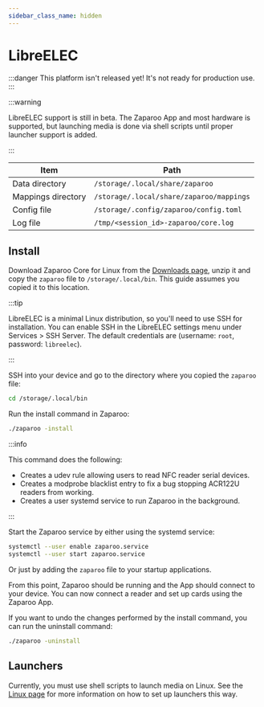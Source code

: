 ```yaml
---
sidebar_class_name: hidden
---
```


# LibreELEC

:::danger
This platform isn't released yet! It's not ready for production use.
:::

:::warning

LibreELEC support is still in beta. The Zaparoo App and most hardware is supported, but launching media is done via shell scripts until proper launcher support is added.

:::

| Item               | Path                                     |
| ------------------ | ---------------------------------------- |
| Data directory     | `/storage/.local/share/zaparoo`          |
| Mappings directory | `/storage/.local/share/zaparoo/mappings` |
| Config file        | `/storage/.config/zaparoo/config.toml`   |
| Log file           | `/tmp/<session_id>-zaparoo/core.log`     |

## Install

Download Zaparoo Core for Linux from the [Downloads page](/downloads/), unzip it and copy
the `zaparoo` file to `/storage/.local/bin`. This guide assumes you copied it to this location.

:::tip

LibreELEC is a minimal Linux distribution, so you'll need to use SSH for installation. You can enable SSH in the LibreELEC settings menu under Services > SSH Server. The default credentials are (username: `root`, password: `libreelec`).

:::

SSH into your device and go to the directory where you copied the `zaparoo` file:

```bash
cd /storage/.local/bin
```

Run the install command in Zaparoo:

```bash
./zaparoo -install
```

:::info

This command does the following:

- Creates a udev rule allowing users to read NFC reader serial devices.
- Creates a modprobe blacklist entry to fix a bug stopping ACR122U readers from working.
- Creates a user systemd service to run Zaparoo in the background.

:::

Start the Zaparoo service by either using the systemd service:

```bash
systemctl --user enable zaparoo.service
systemctl --user start zaparoo.service
```

Or just by adding the `zaparoo` file to your startup applications.

From this point, Zaparoo should be running and the App should connect to your device. You can now connect a reader and set up cards using the Zaparoo App.

If you want to undo the changes performed by the install command, you can run the uninstall command:

```bash
./zaparoo -uninstall
```

## Launchers

Currently, you must use shell scripts to launch media on Linux. See the [Linux page](./linux#launchers) for more information on how to set up launchers this way.
